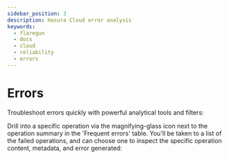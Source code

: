 ```yaml
---
sidebar_position: 3
description: Hasura Cloud error analysis
keywords:
  - flaregun
  - docs
  - cloud
  - reliability
  - errors
---
```



# Errors

Troubleshoot errors quickly with powerful analytical tools and filters:

<Thumbnail
  src="/img/graphql/cloud/metrics/pro-tab-errors.png"
  alt="Hasura Cloud Console errors tab"
/>

Drill into a specific operation via the magnifying-glass icon next to the operation summary in the 'Frequent errors' table. You'll be taken to a list of the failed operations, and can choose one to inspect the specific operation content, metadata, and error generated:

<Thumbnail
  src="/img/graphql/cloud/metrics/inspect-error.png"
  alt="Hasura Cloud Console inspect a failed operation"
/>
